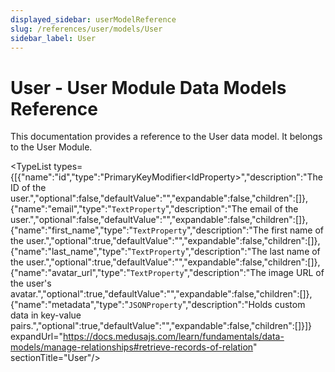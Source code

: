 ```yaml
---
displayed_sidebar: userModelReference
slug: /references/user/models/User
sidebar_label: User
---
```



# User - User Module Data Models Reference

This documentation provides a reference to the User data model. It belongs to the User Module.

<SourceCodeLink link="https://github.com/medusajs/medusa/blob/4936315b2dc777fbaaf2869b16bf48602fc7e69b/packages/modules/user/src/models/user.ts#L3" />

<TypeList types={[{"name":"id","type":"PrimaryKeyModifier&#60;IdProperty&#62;","description":"The ID of the user.","optional":false,"defaultValue":"","expandable":false,"children":[]},{"name":"email","type":"`TextProperty`","description":"The email of the user.","optional":false,"defaultValue":"","expandable":false,"children":[]},{"name":"first_name","type":"`TextProperty`","description":"The first name of the user.","optional":true,"defaultValue":"","expandable":false,"children":[]},{"name":"last_name","type":"`TextProperty`","description":"The last name of the user.","optional":true,"defaultValue":"","expandable":false,"children":[]},{"name":"avatar_url","type":"`TextProperty`","description":"The image URL of the user's avatar.","optional":true,"defaultValue":"","expandable":false,"children":[]},{"name":"metadata","type":"`JSONProperty`","description":"Holds custom data in key-value pairs.","optional":true,"defaultValue":"","expandable":false,"children":[]}]} expandUrl="https://docs.medusajs.com/learn/fundamentals/data-models/manage-relationships#retrieve-records-of-relation" sectionTitle="User"/>
